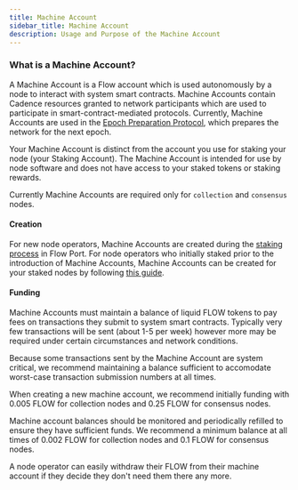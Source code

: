 ```yaml
---
title: Machine Account
sidebar_title: Machine Account
description: Usage and Purpose of the Machine Account
---
```


### What is a Machine Account?

A Machine Account is a Flow account which is used autonomously by a node to interact with
system smart contracts. Machine Accounts contain Cadence resources granted to network 
participants which are used to participate in smart-contract-mediated protocols. Currently,
Machine Accounts are used in the [Epoch Preparation Protocol](./04-epoch-preparation.mdx), 
which prepares the network for the next epoch.

Your Machine Account is distinct from the account you use for staking your node (your Staking Account).
The Machine Account is intended for use by node software and does not have access to your staked tokens or staking rewards.

<Callout type="info">

Currently Machine Accounts are required only for `collection` and `consensus` nodes.

</Callout>

#### Creation

For new node operators, Machine Accounts are created during the [staking process](../nodes/flow-port/staking-guide.md) in Flow Port.
For node operators who initially staked prior to the introduction of Machine Accounts, Machine Accounts can be
created for your staked nodes by following [this guide](../nodes/node-operation/machine-existing-operator.mdx).

#### Funding

Machine Accounts must maintain a balance of liquid FLOW tokens to pay fees on transactions they
submit to system smart contracts. Typically very few transactions will be sent (about 1-5 per week)
however more may be required under certain circumstances and network conditions.

<Callout type="info">

Because some transactions sent by the Machine Account are system critical, we recommend maintaining
a balance sufficient to accomodate worst-case transaction submission numbers at all times.

</Callout>

When creating a new machine account, we recommend initially funding with 0.005 FLOW for collection nodes and
0.25 FLOW for consensus nodes.

Machine account balances should be monitored and periodically refilled to ensure they have sufficient funds.
We recommend a minimum balance at all times of 0.002 FLOW for collection nodes and 0.1 FLOW for consensus nodes.

A node operator can easily withdraw their FLOW from their machine account if they decide they don't need them there any more.
